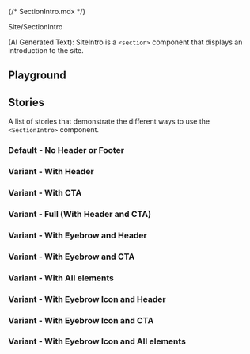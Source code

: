 {/* SectionIntro.mdx */}



<Meta of={SectionIntroStories} />

<Title>SectionIntro</Title>

<Subtitle>Site/SectionIntro</Subtitle>

(AI Generated Text): SiteIntro is a `<section>` component that displays an introduction to the site.

## Playground

<Canvas of={SectionIntroStories.Playground} withToolbar />
<Controls of={SectionIntroStories.Playground} />

## Stories

A list of stories that demonstrate the different ways to use the `<SectionIntro>` component.

### Default - No Header or Footer

<Canvas of={SectionIntroStories.Default} />

### Variant - With Header

<Canvas of={SectionIntroStories.WithHeader} />

### Variant - With CTA

<Canvas of={SectionIntroStories.WithCta} />

### Variant - Full (With Header and CTA)

<Canvas of={SectionIntroStories.Full} />

### Variant - With Eyebrow and Header

<Canvas of={SectionIntroStories.WithEyebrowHeader} />

### Variant - With Eyebrow and CTA

<Canvas of={SectionIntroStories.WithEyebrowCta} />

### Variant - With All elements

<Canvas of={SectionIntroStories.WithEyebrowHeaderCta} />

### Variant - With Eyebrow Icon and Header

<Canvas of={SectionIntroStories.WithEyebrowIconHeader} />

### Variant - With Eyebrow Icon and CTA

<Canvas of={SectionIntroStories.WithEyebrowIconCta} />

### Variant - With Eyebrow Icon and All elements

<Canvas of={SectionIntroStories.WithEyebrowIconHeaderCta} />




